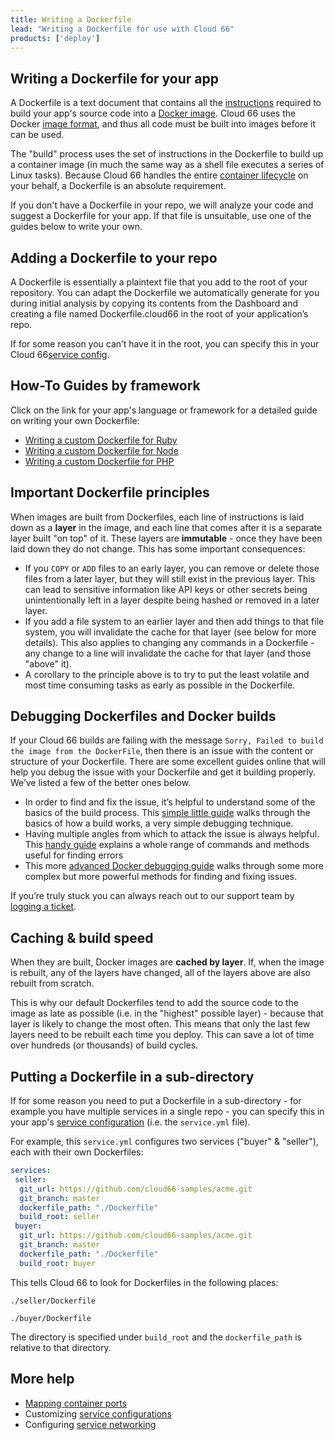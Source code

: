 ```yaml
---
title: Writing a Dockerfile
lead: "Writing a Dockerfile for use with Cloud 66"
products: ['deploy']
---
```


## Writing a Dockerfile for your app 

A Dockerfile is a text document that contains all the [instructions](https://docs.docker.com/engine/reference/builder/) required to build your app's source code into a [Docker image](https://docs.docker.com/get-started/overview/). Cloud 66 uses the Docker [image format](/docs/cloud-66-101/concepts-and-terminology#containers--containerization), and thus all code must be built into images before it can be used.

The "build" process uses the set of instructions in the Dockerfile to build up a container image (in much the same way as a shell file executes a series of Linux tasks). Because Cloud 66 handles the entire [container lifecycle](/docs/cloud-66-101/concepts-and-terminology#container-lifecycle-management) on your behalf, a Dockerfile is an absolute requirement.

If you don't have a Dockerfile in your repo, we will analyze your code and suggest a Dockerfile for your app. If that file is unsuitable, use one of the guides below to write your own.

## Adding a Dockerfile to your repo

A Dockerfile is essentially a plaintext file that you add to the root of your repository. You can adapt the Dockerfile we automatically generate for you during initial analysis by copying its contents from the Dashboard and creating a file named Dockerfile.cloud66 in the root of your application’s repo. 

If for some reason you can’t have it in the root, you can specify this in your Cloud 66[service config](/docs/build-and-config/writing-a-dockerfile#putting-a-dockerfile-in-a-sub-directory).

## How-To Guides by framework

Click on the link for your app's language or framework for a detailed guide on writing your own Dockerfile:

* [Writing a custom Dockerfile for Ruby](/docs/build-and-config/dockerfile-for-ruby)
* [Writing a custom Dockerfile for Node](/docs/build-and-config/dockerfile-for-node)
* [Writing a custom Dockerfile for PHP](/docs/build-and-config/dockerfile-for-php)

## Important Dockerfile principles

When images are built from Dockerfiles, each line of instructions is laid down as a **layer** in the image, and each line that comes after it is a separate layer built "on top" of it. These layers are **immutable** - once they have been laid down they do not change. This has some important consequences:

- If you `COPY` or `ADD` files to an early layer,  you can remove or delete those files from a later layer, but they will still exist in the previous layer. This can lead to sensitive information like API keys or other secrets being unintentionally left in a layer despite being hashed or removed in a later layer.
- If you add a file system to an earlier layer and then add things to that file system, you will invalidate the cache for that layer (see below for more details). This also applies to changing any commands in a Dockerfile - any change to a line will invalidate the cache for that layer (and those "above" it).
- A corollary to the principle above is to try to put the least volatile and most time consuming tasks as early as possible in the Dockerfile.

## Debugging Dockerfiles and Docker builds

If your Cloud 66 builds are failing with the message `Sorry, Failed to build the image from the DockerFile`, then there is an issue with the content or structure of your Dockerfile. There are some excellent guides online that will help you debug the issue with your Dockerfile and get it building properly. We’ve listed a few of the better ones below. 

- In order to find and fix the issue, it’s helpful to understand some of the basics of the build process. This [simple little guide](https://blog.devgenius.io/how-to-debug-docker-build-6c2588401188) walks through the basics of how a build works, a very simple debugging technique.
- Having multiple angles from which to attack the issue is always helpful. This [handy guide](https://pmichaels.net/2021/08/22/beginners-guide-to-docker-part-2-debugging-a-docker-build/) explains a whole range of commands and methods useful for finding errors
- This more [advanced Docker debugging guide](https://www.docker.com/blog/how-to-fix-and-debug-docker-containers-like-a-superhero/) walks through some more complex but more powerful methods for finding and fixing issues.

If you’re truly stuck you can always reach out to our support team by [logging a ticket](https://app.cloud66.com/support_tickets/new).

## Caching & build speed

When they are built, Docker images are **cached by layer**. If, when the image is rebuilt, any of the layers have changed, all of the layers above are also rebuilt from scratch. 

This is why our default Dockerfiles tend to add the source code to the image as late as possible (i.e. in the "highest" possible layer) - because that layer is likely to change the most often. This means that only the last few layers need to be rebuilt each time you deploy. This can save a lot of time over hundreds (or thousands) of build cycles.

## Putting a Dockerfile in a sub-directory

If for some reason you need to put a Dockerfile in a sub-directory - for example you have multiple services in a single repo - you can specify this in your app's [service configuration](/docs/build-and-config/docker-service-configuration) (i.e. the `service.yml` file).

For example, this `service.yml` configures two services ("buyer" & "seller"), each with their own Dockerfiles:

```yaml
services:
 seller:
  git_url: https://github.com/cloud66-samples/acme.git
  git_branch: master
  dockerfile_path: "./Dockerfile"
  build_root: seller
 buyer:
  git_url: https://github.com/cloud66-samples/acme.git
  git_branch: master
  dockerfile_path: "./Dockerfile"
  build_root: buyer
```

This tells Cloud 66 to look for Dockerfiles in the following places:

`./seller/Dockerfile` 

`./buyer/Dockerfile`

The directory is specified under `build_root` and the `dockerfile_path` is relative to that directory.

## More help

- [Mapping container ports](/docs/networking/service-networking#mapping-container-ports)
- Customizing [service configurations](/docs/build-and-config/docker-service-configuration)
- Configuring [service networking](/docs/networking/service-networking)
